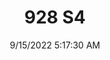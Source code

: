 ---
width: 6000
height: 4000
title: 928 S4
description: 1984 Porsche 928 S4 shot in Austin, TX.
date: 9/15/2022 5:17:30 AM
cameraMake: Sony
cameraModel: ILCE-7M3
lens: 50mm F1.4 DG HSM | Art 018
settingsfStop: f/1.4
settingsISO: ISO 50
settingsShutter: 1/25
settingsFocalLength: 50 mm
---
